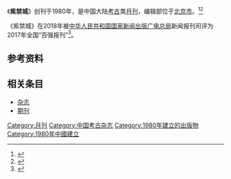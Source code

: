 {{About|1980年创刊杂志||紫禁城 (消歧义)}}
{{Infobox magazine
| title = 紫禁城 
| image_file = 
| image_size = 
| image_caption =
| editor = 
| editor_title =  
| staff_writer =  
| founder =  
| frequency = 月刊
| circulation = 
| category = 考古
| company = [[中华人民共和国文化和旅游部|中华人民共和国文化和旅游部]]（主管单位）
| 出版者= 故宫博物院（主办单位）
| firstdate = [[1980年|1980年]]
| 创刊地区= [[中国大陆|中国大陆]]
| 总部所在地   =[[北京市|北京市]]
| language = [[中文|中文]]
| website = 
| issn = 1003-0328
| CN   = 11-1203/G2
}}
《'''紫禁城'''》创刊于1980年，是中国大陆[[考古|考古]]类[[杂志#出版|月刊]]，编辑部位于[[北京市|北京市]]。<ref name="知网1">{{Cite web|title=紫禁城|url=https://navi.cnki.net/knavi/JournalDetail?pcode=CJFD&pykm=ZIJC|accessdate=2021-02-02|work=navi.cnki.net|publisher=[[中国知网|中国知网]]}}</ref><ref name="维普1">{{Cite web|title=紫禁城 - 维普中文期刊|url=http://www.cqvip.com/qikan/Detail.aspx?gch=81396X|accessdate=2021-02-02|author=|date=|format=|publisher=[[维普|维普]]|language=}}</ref>

《紫禁城》在2018年被[[中华人民共和国国家新闻出版广电总局|中华人民共和国国家新闻出版广电总局]]新闻报刊司评为2017年全国“百强报刊”<ref>{{Cite web|title=2017年全国“百强报刊”推荐名单开始公示|url=http://www.ce.cn/culture/gd/201801/16/t20180116_27756145.shtml|accessdate=2021-02-10|author=赵新乐（中国新闻出版广电报）|date=2018-01-16|format=|work=www.ce.cn|publisher=[[中国经济网|中国经济网]]|language=|archive-date=2020-11-05|archive-url=https://web.archive.org/web/20201105014543/http://www.ce.cn/culture/gd/201801/16/t20180116_27756145.shtml|dead-url=no}}</ref>。
== 参考资料 ==
{{reflist|2}}

== 相关条目 ==

* [[杂志|杂志]]
* [[期刊|期刊]]

{{pub-stub}}
{{全国百强报刊}}

[[Category:月刊|Category:月刊]]
[[Category:中国考古杂志|Category:中国考古杂志]]
[[Category:1980年建立的出版物|Category:1980年建立的出版物]]
[[Category:1980年中國建立|Category:1980年中國建立]]